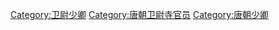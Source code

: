 [[Category:卫尉少卿|Category:卫尉少卿]]
[[Category:唐朝卫尉寺官员|Category:唐朝卫尉寺官员]]
[[Category:唐朝少卿|Category:唐朝少卿]]